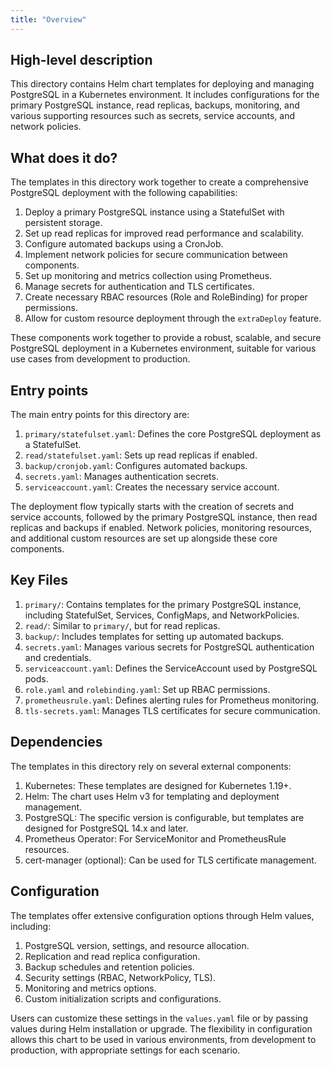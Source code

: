 ```yaml
---
title: "Overview"
---
```


## High-level description
This directory contains Helm chart templates for deploying and managing PostgreSQL in a Kubernetes environment. It includes configurations for the primary PostgreSQL instance, read replicas, backups, monitoring, and various supporting resources such as secrets, service accounts, and network policies.

## What does it do?
The templates in this directory work together to create a comprehensive PostgreSQL deployment with the following capabilities:

1. Deploy a primary PostgreSQL instance using a StatefulSet with persistent storage.
2. Set up read replicas for improved read performance and scalability.
3. Configure automated backups using a CronJob.
4. Implement network policies for secure communication between components.
5. Set up monitoring and metrics collection using Prometheus.
6. Manage secrets for authentication and TLS certificates.
7. Create necessary RBAC resources (Role and RoleBinding) for proper permissions.
8. Allow for custom resource deployment through the `extraDeploy` feature.

These components work together to provide a robust, scalable, and secure PostgreSQL deployment in a Kubernetes environment, suitable for various use cases from development to production.

## Entry points
The main entry points for this directory are:

1. `primary/statefulset.yaml`: Defines the core PostgreSQL deployment as a StatefulSet.
2. `read/statefulset.yaml`: Sets up read replicas if enabled.
3. `backup/cronjob.yaml`: Configures automated backups.
4. `secrets.yaml`: Manages authentication secrets.
5. `serviceaccount.yaml`: Creates the necessary service account.

The deployment flow typically starts with the creation of secrets and service accounts, followed by the primary PostgreSQL instance, then read replicas and backups if enabled. Network policies, monitoring resources, and additional custom resources are set up alongside these core components.

## Key Files
1. `primary/`: Contains templates for the primary PostgreSQL instance, including StatefulSet, Services, ConfigMaps, and NetworkPolicies.
2. `read/`: Similar to `primary/`, but for read replicas.
3. `backup/`: Includes templates for setting up automated backups.
4. `secrets.yaml`: Manages various secrets for PostgreSQL authentication and credentials.
5. `serviceaccount.yaml`: Defines the ServiceAccount used by PostgreSQL pods.
6. `role.yaml` and `rolebinding.yaml`: Set up RBAC permissions.
7. `prometheusrule.yaml`: Defines alerting rules for Prometheus monitoring.
8. `tls-secrets.yaml`: Manages TLS certificates for secure communication.

## Dependencies
The templates in this directory rely on several external components:

1. Kubernetes: These templates are designed for Kubernetes 1.19+.
2. Helm: The chart uses Helm v3 for templating and deployment management.
3. PostgreSQL: The specific version is configurable, but templates are designed for PostgreSQL 14.x and later.
4. Prometheus Operator: For ServiceMonitor and PrometheusRule resources.
5. cert-manager (optional): Can be used for TLS certificate management.

## Configuration
The templates offer extensive configuration options through Helm values, including:

1. PostgreSQL version, settings, and resource allocation.
2. Replication and read replica configuration.
3. Backup schedules and retention policies.
4. Security settings (RBAC, NetworkPolicy, TLS).
5. Monitoring and metrics options.
6. Custom initialization scripts and configurations.

Users can customize these settings in the `values.yaml` file or by passing values during Helm installation or upgrade. The flexibility in configuration allows this chart to be used in various environments, from development to production, with appropriate settings for each scenario.